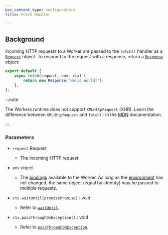 ```yaml
---
pcx_content_type: configuration
title: Fetch Handler

---
```


## Background

Incoming HTTP requests to a Worker are passed to the `fetch()` handler as a [`Request`](/workers/runtime-apis/request/) object. To respond to the request with a response, return a [`Response`](/workers/runtime-apis/response/) object:

```js
export default {
	async fetch(request, env, ctx) {
		return new Response('Hello World!');
	},
};
```

:::note


The Workers runtime does not support `XMLHttpRequest` (XHR). Learn the difference between `XMLHttpRequest` and `fetch()` in the [MDN](https://developer.mozilla.org/en-US/docs/Web/API/XMLHttpRequest) documentation.


:::

### Parameters



* `request` Request

  * The incoming HTTP request.

* `env` object

  * The [bindings](/workers/configuration/environment-variables/) available to the Worker. As long as the [environment](/workers/wrangler/environments/) has not changed, the same object (equal by identity) may be passed to multiple requests.

* <code>ctx.waitUntil(promisePromise)</code> : void

  * Refer to [`waitUntil`](/workers/runtime-apis/context/#waituntil).

* <code>ctx.passThroughOnException()</code> : void

  * Refer to [`passThroughOnException`](/workers/runtime-apis/context/#passthroughonexception).

